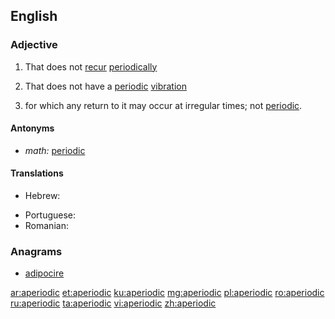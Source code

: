 ==English==

===Adjective===
{{en-adj}}

# That does not [[recur]] [[periodically]]
# {{context|physics|lang=en}} That does not have a [[periodic]] [[vibration]]
# {{context|mathematics|stochastic processes|of a [[state]]|lang=en}} for which any return to it may occur at irregular times; not [[periodic]].

====Antonyms====
* ''math:'' [[periodic]]

====Translations====
{{trans-top|math: of a state}}
* Hebrew: {{t|he|לא מחזורי|tr=ló machzorí}}
{{trans-mid}}
* Portuguese: {{t|pt|aperiódico}}
* Romanian: {{t+|ro|aperiodic|m}}
{{trans-bottom}}

===Anagrams===
* [[adipocire#English|adipocire]]

[[ar:aperiodic]]
[[et:aperiodic]]
[[ku:aperiodic]]
[[mg:aperiodic]]
[[pl:aperiodic]]
[[ro:aperiodic]]
[[ru:aperiodic]]
[[ta:aperiodic]]
[[vi:aperiodic]]
[[zh:aperiodic]]